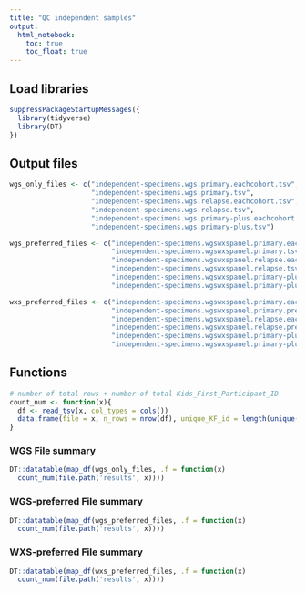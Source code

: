 ```yaml
---
title: "QC independent samples"
output: 
  html_notebook:
    toc: true
    toc_float: true
---
```


## Load libraries

```r
suppressPackageStartupMessages({
  library(tidyverse)
  library(DT)
})
```

## Output files

```r
wgs_only_files <- c("independent-specimens.wgs.primary.eachcohort.tsv",
                    "independent-specimens.wgs.primary.tsv",
                    "independent-specimens.wgs.relapse.eachcohort.tsv",
                    "independent-specimens.wgs.relapse.tsv",
                    "independent-specimens.wgs.primary-plus.eachcohort.tsv",
                    "independent-specimens.wgs.primary-plus.tsv")
```

```r
wgs_preferred_files <- c("independent-specimens.wgswxspanel.primary.eachcohort.tsv",
                         "independent-specimens.wgswxspanel.primary.tsv",
                         "independent-specimens.wgswxspanel.relapse.eachcohort.tsv",
                         "independent-specimens.wgswxspanel.relapse.tsv",
                         "independent-specimens.wgswxspanel.primary-plus.eachcohort.tsv",
                         "independent-specimens.wgswxspanel.primary-plus.tsv")
```

```r
wxs_preferred_files <- c("independent-specimens.wgswxspanel.primary.eachcohort.prefer.wxs.tsv",
                         "independent-specimens.wgswxspanel.primary.prefer.wxs.tsv",
                         "independent-specimens.wgswxspanel.relapse.eachcohort.prefer.wxs.tsv",
                         "independent-specimens.wgswxspanel.relapse.prefer.wxs.tsv",
                         "independent-specimens.wgswxspanel.primary-plus.eachcohort.prefer.wxs.tsv",
                         "independent-specimens.wgswxspanel.primary-plus.prefer.wxs.tsv")
```

## Functions

```r
# number of total rows + number of total Kids_First_Participant_ID
count_num <- function(x){
  df <- read_tsv(x, col_types = cols())
  data.frame(file = x, n_rows = nrow(df), unique_KF_id = length(unique(df$Kids_First_Participant_ID)))
}
```

### WGS File summary

```r
DT::datatable(map_df(wgs_only_files, .f = function(x) 
  count_num(file.path('results', x))))
```

### WGS-preferred File summary

```r
DT::datatable(map_df(wgs_preferred_files, .f = function(x) 
  count_num(file.path('results', x))))
```

### WXS-preferred File summary

```r
DT::datatable(map_df(wxs_preferred_files, .f = function(x) 
  count_num(file.path('results', x))))
```
